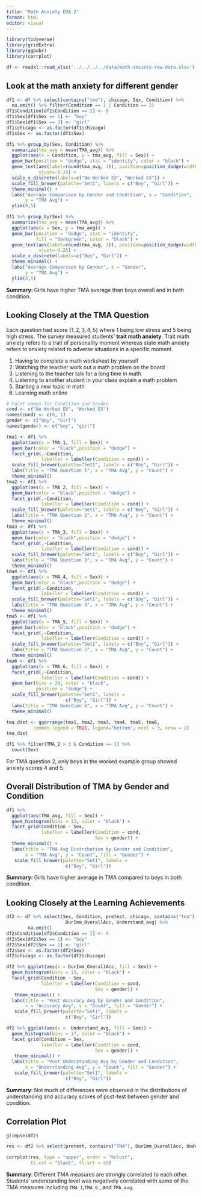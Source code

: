 ```yaml
---
title: "Math Anxiety EDA 2"
format: html
editor: visual
---
```


```r
library(tidyverse)
library(gridExtra)
library(ggpubr)
library(corrplot)
```

```r
df <- readxl::read_xlsx('../../../../data/math-anxiety-raw-data.xlsx')
```

## Look at the math anxiety for different gender

```r
df1 <- df %>% select(contains("tma"), chicago, Sex, Condition) %>% 
  na.omit() %>% filter(Condition == 1 | Condition == 2)
df1$Condition[df1$Condition == 2] <- 0
df1$Sex[df1$Sex == 1] <- "boy"
df1$Sex[df1$Sex == 2] <- "girl"
df1$chicago <- as.factor(df1$chicago)
df1$Sex <- as.factor(df1$Sex)
```

```r
df1 %>% group_by(Sex, Condition) %>% 
  summarize(tma_avg = mean(TMA_avg)) %>% 
  ggplot(aes(x = Condition, y = tma_avg, fill = Sex)) +
  geom_bar(position = "dodge", stat = "identity", color = "black") +
  geom_text(aes(label=round(tma_avg, 3)), position=position_dodge(width=0.9), 
            vjust=-0.25) +
  scale_x_discrete(labels=c("No Worked EX", "Worked EX")) +
  scale_fill_brewer(palette="Set1", labels = c("Boy", "Girl")) +
  theme_minimal() +
  labs("Average Comparison by Gender and Condition", x = "Condition",
       y = "TMA Avg") +
  ylim(0,5)
```

```r
df1 %>% group_by(Sex) %>% 
  summarize(tma_avg = mean(TMA_avg)) %>% 
  ggplot(aes(x = Sex, y = tma_avg)) +
  geom_bar(position = "dodge", stat = "identity",
           fill = "darkgreen", color = "black") +
  geom_text(aes(label=round(tma_avg, 3)), position=position_dodge(width=0.9), 
            vjust=-0.25) +
  scale_x_discrete(labels=c("Boy", "Girl")) +
  theme_minimal() +
  labs("Average Comparison by Gender", x = "Gender",
       y = "TMA Avg") +
  ylim(0,5)
```

**Summary: ** Girls have higher TMA average than boys overall and in both condition.

## Looking Closely at the TMA Question

Each question had score $\{ 1, 2, 3, 4, 5 \}$ where 1 being low stress and 5 being high stress. The survey measured students' **trait math anxiety**. Trait math anxiety refers to a trait of personality moment whereas state math anxiety refers to anxiety related to adverse situations in a specific moment.

1.  Having to complete a math worksheet by yourself
2.  Watching the teacher work out a math problem on the board
3.  Listening to the teacher talk for a long time in math
4.  Listening to another student in your class explain a math problem
5.  Starting a new topic in math
6.  Learning math online

```r
# Facet names for Condition and Gender
cond <- c("No Worked EX", "Worked EX")
names(cond) <- c(0, 1)
gender <- c("Boy", "Girl")
names(gender) <- c("boy", "girl")
```

```r
tma1 <- df1 %>% 
  ggplot(aes(x = TMA_1, fill = Sex)) +
  geom_bar(color = "black",position = "dodge") +
  facet_grid(.~Condition,
             labeller = labeller(Condition = cond)) +
  scale_fill_brewer(palette="Set1", labels = c("Boy", "Girl")) +
  labs(title = "TMA Question 1", x = "TMA Avg", y = "Count") +
  theme_minimal() 
tma2 <- df1 %>% 
  ggplot(aes(x = TMA_2, fill = Sex)) +
  geom_bar(color = "black",position = "dodge") +
  facet_grid(.~Condition,
             labeller = labeller(Condition = cond)) +
  scale_fill_brewer(palette="Set1", labels = c("Boy", "Girl")) +
  labs(title = "TMA Question 2", x = "TMA Avg", y = "Count") +
  theme_minimal() 
tma3 <- df1 %>% 
  ggplot(aes(x = TMA_3, fill = Sex)) +
  geom_bar(color = "black",position = "dodge") +
  facet_grid(.~Condition,
             labeller = labeller(Condition = cond)) +
  scale_fill_brewer(palette="Set1", labels = c("Boy", "Girl")) +
  labs(title = "TMA Question 3", x = "TMA Avg", y = "Count") +
  theme_minimal() 
tma4 <- df1 %>% 
  ggplot(aes(x = TMA_4, fill = Sex)) +
  geom_bar(color = "black",position = "dodge") +
  facet_grid(.~Condition,
             labeller = labeller(Condition = cond)) +
  scale_fill_brewer(palette="Set1", labels = c("Boy", "Girl")) +
  labs(title = "TMA Question 4", x = "TMA Avg", y = "Count") +
  theme_minimal() 
tma5 <- df1 %>% 
  ggplot(aes(x = TMA_5, fill = Sex)) +
  geom_bar(color = "black",position = "dodge") +
  facet_grid(.~Condition,
             labeller = labeller(Condition = cond)) +
  scale_fill_brewer(palette="Set1", labels = c("Boy", "Girl")) +
  labs(title = "TMA Question 5", x = "TMA Avg", y = "Count") +
  theme_minimal() 
tma6 <- df1 %>% 
  ggplot(aes(x = TMA_6, fill = Sex)) +
  facet_grid(.~Condition,
             labeller = labeller(Condition = cond)) +
  geom_bar(bins = 20, color = "black",
           position = "dodge") +
  scale_fill_brewer(palette="Set1", labels = 
                      c("Boy", "Girl")) +
  labs(title = "TMA Question 6", x = "TMA Avg", y = "Count") +
  theme_minimal() 
```

```r
tma_dist <- ggarrange(tma1, tma2, tma3, tma4, tma5, tma6, 
          common.legend = TRUE, legend="bottom", ncol = 3, nrow = 2)
tma_dist
```

```r
df1 %>% filter(TMA_2 > 3 & Condition == 1) %>% 
  count(Sex)
```

For TMA question 2, only boys in the worked example group showed anxiety scores 4 and 5. 

## Overall Distribution of TMA by Gender and Condition

```r
df1 %>% 
  ggplot(aes(TMA_avg, fill = Sex)) +
  geom_histogram(bins = 13, color = "black") +
  facet_grid(Condition ~ Sex,
             labeller = labeller(Condition = cond,
                                 Sex = gender)) +
  theme_minimal() +
  labs(title = "TMA Avg Distribution by Gender and Condition", 
       x = "TMA Avg", y = "Count", fill = "Gender") +
   scale_fill_brewer(palette="Set1", labels = 
                      c("Boy", "Girl")) 
```

**Summary: **Girls have higher average in TMA compared to boys in both condition.

## Looking Closely at the Learning Achievements

```r
df2 <- df %>% select(Sex, Condition, pretest, chicago, contains("tma"),
                      DurImm_OverallAcc, Understand_avg) %>% 
        na.omit()
df2$Condition[df2$Condition == 2] <- 0
df2$Sex[df2$Sex == 1] <- "boy"
df2$Sex[df2$Sex == 2] <- "girl"
df2$Sex <- as.factor(df2$Sex)
df2$chicago <- as.factor(df2$chicago)
```

```r
df2 %>% ggplot(aes(x = DurImm_OverallAcc, fill = Sex)) +
  geom_histogram(bins = 13, color = "black") +
  facet_grid(Condition ~ Sex,
             labeller = labeller(Condition = cond,
                                 Sex = gender)) +
   theme_minimal() +
  labs(title = "Post Accuracy Avg by Gender and Condition", 
       x = "Accuracy Avg", y = "Count", fill = "Gender") +
   scale_fill_brewer(palette="Set1", labels = 
                      c("Boy", "Girl")) 
```

```r
df2 %>% ggplot(aes(x =  Understand_avg, fill = Sex)) +
  geom_histogram(bins = 17, color = "black") +
  facet_grid(Condition ~ Sex,
             labeller = labeller(Condition = cond,
                                 Sex = gender)) +
   theme_minimal() +
  labs(title = "Post Understanding Avg by Gender and Condition", 
       x = "Understanding Avg", y = "Count", fill = "Gender") +
   scale_fill_brewer(palette="Set1", labels = 
                      c("Boy", "Girl")) 
```

**Summary**: Not much of differences were observed in the distributions of understanding and accuracy scores of post-test between gender and condition. 


## Correlation Plot

```r
glimpse(df2)
```

```r
res <- df2 %>% select(pretest, contains("TMA"), DurImm_OverallAcc, Understand_avg) %>% cor() %>% round(3)
```

```r
corrplot(res, type = "upper", order = "hclust", 
         tl.col = "black", tl.srt = 45)
```

**Summary**: Different TMA measures are strongly correlated to each other. Students' understanding level was negatively correlated with some of the TMA measures including `TMA_1`,`TMA_6` , and `TMA_avg`. 